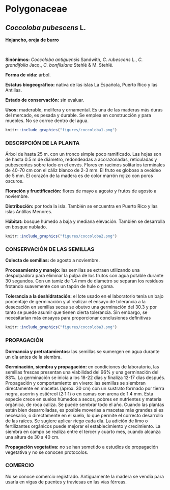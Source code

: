 # Polygonaceae {.unnumbered}

## *Coccoloba pubescens* L. {#coccoloba .unnumbered}

::: {.blackbox data-latex=""}
**Hojancho, oreja de burro**
:::
<br>

**Sinónimos:** *Coccoloba antiguensis* Sandwith, *C. rubescens* L., *C. grandifolia* Jacq., *C. bonfilsiana* Stehlé & M. Stehlé.

**Forma de vida:** árbol.

**Estatus biogeográfico:** nativa de las islas La Española, Puerto Rico y las Antillas.

**Estado de conservación:** sin evaluar.

**Usos:** maderable, melífera y ornamental. Es una de las maderas más duras del mercado, es pesada y durable. Se emplea en construcción y para muebles. No se corroe dentro del agua.


```r
knitr::include_graphics("figures/coccoloba1.png")
```

### DESCRIPCIÓN DE LA PLANTA {.unlisted -}

Árbol de hasta 25 m. con un tronco simple poco ramificado. Las hojas son de hasta 0.5 m de diámetro, redondeadas a acorazonadas, reticuladas y pubescentes sobre todo en el envés. Flores en racimos solitarios terminales de 40-70 cm con el cáliz blanco de 2-3 mm. El fruto es globoso a ovoideo de 5 mm. El corazón de la madera es de color marrón rojizo con poros oscuros.

**Floración y fructificación:** flores de mayo a agosto y frutos de agosto a noviembre.

**Distribución:** por toda la isla. También se encuentra en Puerto Rico y las islas Antillas Menores. 

**Hábitat:** bosque húmedo a baja y mediana elevación. También se desarrolla en bosque nublado. 

```r
knitr::include_graphics("figures/coccoloba2.png")
```

### CONSERVACIÓN DE LAS SEMILLAS {.unlisted -}

**Colecta de semillas:** de agosto a noviembre.

**Procesamiento y manejo:** las semillas se extraen utilizando una despulpadora para eliminar la pulpa de los frutos con agua potable durante 30 segundos. Con un tamiz de 1.4 mm de diámetro se separan los residuos frotando suavemente con un tapón de hule o goma. 

**Tolerancia a la deshidratación:** el lote usado en el laboratorio tenía un bajo porcentaje de germinación y al realizar el ensayo de tolerancia a la desecación en semillas secas se obutvo una germinación del 30.3 y por tanto se puede asumir que tienen cierta tolerancia. Sin embargo, se necesitarían más ensayos para proporcionar conclusiones definitivas


```r
knitr::include_graphics("figures/coccoloba3.png")
```

### PROPAGACIÓN {.unlisted -}

**Dormancia y pretratamientos:** las semillas se sumergen en agua durante un día antes de la siembra.

**Germinación, siembra y propagación:** en condiciones de laboratorio, las semillas frescas presentan una viabilidad del 96% y una germinación del 83%. La germinación se inicia a los 18-22 días y finaliza 12-17 días después.
Propagación y comportamiento en vivero: las semillas se siembran directamente en macetas (aprox. 30 cm) con un sustrato formado por tierra negra, aserrín y estiércol (2:1:1) o en camas con arena de 1.4 mm. Esta especie crece en suelos húmedos a secos, pobres en nutrientes y materia orgánica, de roca caliza. Se puede sembrar todo el año. Cuando las plantas están bien desarrolladas, es posible moverlas a macetas más grandes si es necesario, o directamente en el suelo, lo que permite el correcto desarrollo de las raíces. Se sugiere aplicar riego cada día. La adición de limo o fertilizantes orgánicos puede mejorar el establecimiento y crecimiento. La siembra en campo se realiza entre el tercer y cuarto mes, cuando alcanza una altura de 30 a 40 cm.

**Propagación vegetativa:** no se han sometido a estudios de propagación vegetativa y no se conocen protocolos.


### COMERCIO {.unlisted -}

No se conoce comercio registrado. Antiguamente la madera se vendía para usarla en vigas de puentes y traviesas en las vías férreas. 
